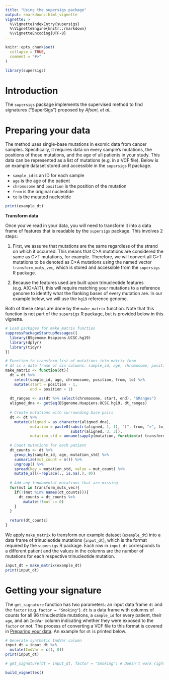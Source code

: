 ```yaml
---
title: "Using the supersigs package"
output: rmarkdown::html_vignette
vignette: >
  %\VignetteIndexEntry{supersigs}
  %\VignetteEngine{knitr::rmarkdown}
  %\VignetteEncoding{UTF-8}
---
```


```r
knitr::opts_chunk$set(
  collapse = TRUE,
  comment = "#>"
)
```

```r
library(supersigs)
```

# Introduction

The `supersigs` package implements the supervised method to find signatures ("SuperSigs") proposed by *Afsari, et al.*. 

# Preparing your data

The method uses single-base mutations in exomic data from cancer samples. Specifically, it requires data on every sample's mutations, the positions of those mutations, and the age of all patients in your study. This data can be represented as a list of mutations (e.g. in a VCF file). Below is an example dataset stored and accessible in the `supersigs` R package.

* `sample_id` is an ID for each sample
* `age` is the age of the patient
* `chromosome` and `position` is the position of the mutation
* `from` is the original nucleotide
* `to` is the mutated nucleotide 

```r
print(example_dt)
```

**Transform data**

Once you've read in your data, you will need to transform it into a data frame of features that is readable by the `supersigs` package. This involves 2 steps:

1. First, we assume that mutations are the same regardless of the strand on which it occurred. This means that C>A mutations are considered the same as G>T mutations, for example. Therefore, we will convert all G>T mutations to be denoted as C>A mutations using the named vector `transform_muts_vec`, which is stored and accessible from the `supersigs` R package.

2. Because the features used are built upon trinucleotide features (e.g. A[C>A]T), this will require matching your mutations to a reference genome to identify what the flanking bases of every mutation are. In our example below, we will use the `hg19` reference genome.

Both of these steps are done by the `make_matrix` function. Note that this function is not part of the `supersigs` R package, but is provided below in this vignette.

```r
# Load packages for make_matrix function
suppressPackageStartupMessages({
  library(BSgenome.Hsapiens.UCSC.hg19)
  library(dplyr)
  library(tidyr)
})
```

```r
# Function to transform list of mutations into matrix form
# dt is a data frame of six columns: sample_id, age, chromosome, position, from, and to
make_matrix <- function(dt){
  dt = dt %>%
    select(sample_id, age, chromosome, position, from, to) %>%
    mutate(start = position - 1,
           end = position + 1)
  
  dt_ranges <- as(dt %>% select(chromosome, start, end), "GRanges")
  aligned_dna <- getSeq(BSgenome.Hsapiens.UCSC.hg19, dt_ranges)
  
  # Create mutations with surrounding base pairs
  dt <- dt %>%
    mutate(aligned = as.character(aligned_dna),
           mutation = paste0(substr(aligned, 1, 1), "[", from, ">", to, "]",
                             substr(aligned, 3, 3)),
           mutation_std = unname(sapply(mutation, function(x) transform_muts_vec[[x]])))
  
  # Count mutations for each patient
  dt_counts <- dt %>%
    group_by(sample_id, age, mutation_std) %>%
    summarize(mut_count = n()) %>%
    ungroup() %>%
    spread(key = mutation_std, value = mut_count) %>%
    mutate_all(~replace(., is.na(.), 0))
  
  # Add any fundamental mutations that are missing
  for(mut in transform_muts_vec){
    if(!(mut %in% names(dt_counts))){
      dt_counts = dt_counts %>%
        mutate(!!mut := 0)
    }
  }
  
  return(dt_counts)
}
```

We apply `make_matrix` to transform our example dataset (`example_dt`) into a data frame of trinucleotide mutations (`input_dt`), which is the format required by the `supersigs` R package. Each row in `input_dt` corresponds to a different patient and the values in the columns are the number of mutations for each respective trinucleotide mutation.

```r
input_dt = make_matrix(example_dt)
print(input_dt)
```

# Getting your signature

The `get_signature` function has two parameters: an input data frame `dt` and the `factor` (e.g. `factor = "Smoking"`). `dt` is a data frame with columns of counts for all 96 trinucleotide mutations, a `sample_id` for every patient, their `age`, and an `IndVar` column indicating whether they were exposed to the `factor` or not. The process of converting a VCF file to this format is covered in [Preparing your data]. An example for `dt` is printed below.

```r
# Generate synthetic IndVar column
input_dt = input_dt %>%
  mutate(IndVar = c(1, 0))
print(input_dt)
```

```r
# get_signature(dt = input_dt, factor = "Smoking") # Doesn't work right now, likely because input_dt has too few samples
```

```r
build_vignettes()
```

